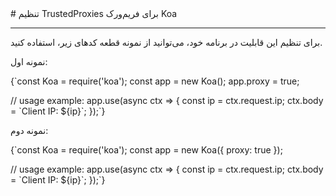 

<Layout>
<Head>
<title>مستندات پیکربندی و تنظیمات TrustedProxies در Koa - لیارا</title>
<meta property="og:title" content="مستندات خدمات رایانش ابری لیارا" />
<meta property="og:description" content="مستندات مربوط به نحوه تنظیم و پیکربندی TrustedProxies در برنامه Koa در پلتفرم NodeJS در لیارا"  />
<meta property="og:image" content="https://files.liara.ir/liara/logos/liara-poster.jpg" />
</Head>
# تنظیم TrustedProxies برای فریم‌ورک Koa
<hr className="mb-2" />

برای تنظیم این قابلیت در برنامه خود، می‌توانید از نمونه قطعه کدهای زیر، استفاده کنید.

نمونه اول:
<div className="h-2" />
<div dir='ltr'>
    <Highlight className="bash">
        {`const Koa = require('koa');
const app = new Koa();
app.proxy = true; 

// usage example:
app.use(async ctx => {
  const ip = ctx.request.ip;
  ctx.body = \`Client IP: \${ip}\`;
});`}
    </Highlight>
</div>
<div className="h-2" />

نمونه دوم:
<div className="h-2" />
<div dir='ltr'>
    <Highlight className="bash">
        {`const Koa = require('koa');
const app = new Koa({ proxy: true });

// usage example:
app.use(async ctx => {
  const ip = ctx.request.ip;
  ctx.body = \`Client IP: \${ip}\`;
});`}
    </Highlight>
</div>
<div className="h-2" />

</Layout>